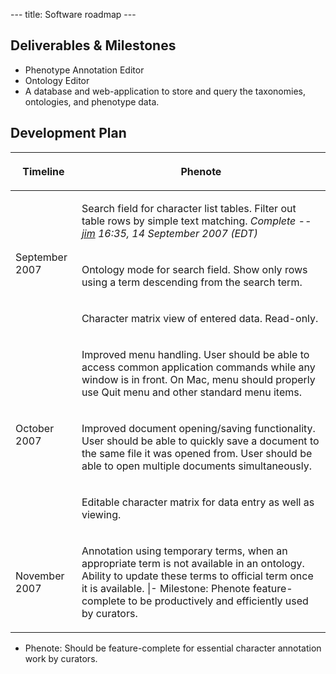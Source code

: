 ---
title: Software roadmap
---

==Deliverables & Milestones==
* Phenotype Annotation Editor
* Ontology Editor
* A database and web-application to store and query the taxonomies, ontologies, and phenotype data.

==Development Plan==

{| border="1" cellpadding="5"
! Timeline !! Phenote
|-
! rowspan=3 | September 2007 
| Search field for character list tables.  Filter out table rows by simple text matching. ''Complete --[[User:Jpb15|jim]] 16:35, 14 September 2007 (EDT)''
|-
| Ontology mode for search field.  Show only rows using a term descending from the search term.
|-
| Character matrix view of entered data.  Read-only.
|-
! rowspan=3 | October 2007
|  Improved menu handling. User should be able to access common application commands while any window is in front.  On Mac, menu should properly use Quit menu and other standard menu items.
|-
| Improved document opening/saving functionality.  User should be able to quickly save a document to the same file it was opened from.  User should be able to open multiple documents simultaneously.
|-
| Editable character matrix for data entry as well as viewing.
|-
! rowspan=1 | November 2007
| Annotation using temporary terms, when an appropriate term is not available in an ontology.  Ability to update these terms to official term once it is available.
|- Milestone: Phenote feature-complete to be productively and efficiently used by curators.
|}


* Phenote: Should be feature-complete for essential character annotation work by curators.